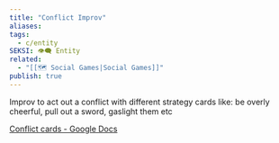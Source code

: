 ```yaml
---
title: "Conflict Improv"
aliases: 
tags:
  - c/entity
SEKSI: 👁️‍🗨️ Entity
related:
  - "[[🗺️ Social Games|Social Games]]"
publish: true
---
```


Improv to act out a conflict with different strategy cards like: be overly cheerful, pull out a sword, gaslight them etc

[Conflict cards - Google Docs](https://docs.google.com/document/d/159DXnmmZfslEvgUfbAGVb9vRyumy5FQ8gNIDXjT6GAs/edit)
